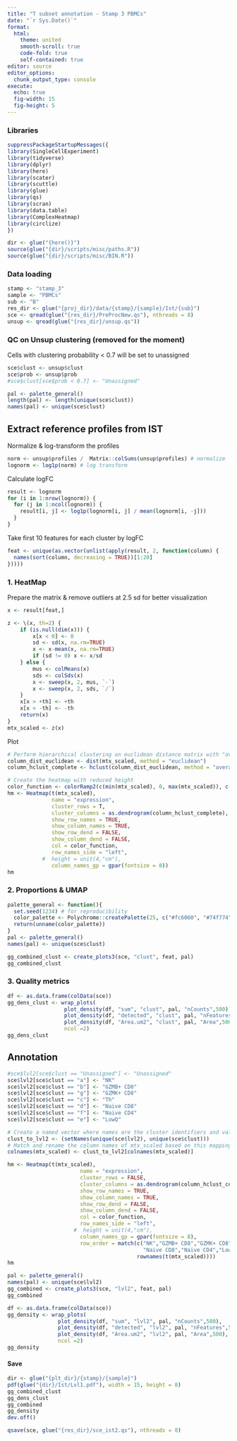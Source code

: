 ```yaml
---
title: "T subset annotation - Stamp 3 PBMCs"
date: "`r Sys.Date()`"
format: 
  html:
    theme: united
    smooth-scroll: true
    code-fold: true
    self-contained: true
editor: source
editor_options: 
  chunk_output_type: console
execute:
  echo: true
  fig-width: 15     
  fig-height: 5 
---
```


### Libraries

```r
suppressPackageStartupMessages({
library(SingleCellExperiment)
library(tidyverse)
library(dplyr)
library(here)
library(scater)
library(scuttle)
library(glue)
library(qs)
library(scran)
library(data.table)
library(ComplexHeatmap)
library(circlize)
})
```

```r
dir <- glue("{here()}")
source(glue("{dir}/scripts/misc/paths.R"))
source(glue("{dir}/scripts/misc/BIN.R"))
```

### Data loading

```r
stamp <- "stamp_3"
sample <- "PBMCs"
sub <- "B"
res_dir <- glue("{proj_dir}/data/{stamp}/{sample}/Ist/{sub}")
sce <- qread(glue("{res_dir}/PreProcNew.qs"), nthreads = 8)
unsup <- qread(glue("{res_dir}/unsup.qs"))
```

### QC on Unsup clustering (removed for the moment)

Cells with clustering probability \< 0.7 will be set to unassigned

```r
sce$clust <- unsup$clust
sce$prob <- unsup$prob
#sce$clust[sce$prob < 0.7] <- "Unassigned"
```

```r
pal <- palette_general()
length(pal) <- length(unique(sce$clust))
names(pal) <- unique(sce$clust)
```

## Extract reference profiles from IST

Normalize & log-transform the profiles

```r
norm <- unsup$profiles /  Matrix::colSums(unsup$profiles) # normalize
lognorm <- log1p(norm) # log transform
```

Calculate logFC

```r
result <- lognorm 
for (i in 1:nrow(lognorm)) {
  for (j in 1:ncol(lognorm)) {
    result[i, j] <- log1p(lognorm[i, j] / mean(lognorm[i, -j]))
  }
}
```

Take first 10 features for each cluster by logFC

```r
feat <- unique(as.vector(unlist(apply(result, 2, function(column) {
  names(sort(column, decreasing = TRUE))[1:20]
}))))
```

### 1. HeatMap

Prepare the matrix & remove outliers at 2.5 sd for better visualization

```r
x <- result[feat,]

z <- \(x, th=2) {
    if (is.null(dim(x))) {
        x[x < 0] <- 0
        sd <- sd(x, na.rm=TRUE)
        x <- x-mean(x, na.rm=TRUE)
        if (sd != 0) x <- x/sd
    } else {
        mus <- colMeans(x)
        sds <- colSds(x)
        x <- sweep(x, 2, mus, `-`)
        x <- sweep(x, 2, sds, `/`)
    }
    x[x > +th] <- +th
    x[x < -th] <- -th
    return(x)
}
mtx_scaled <- z(x)
```

Plot

```r
# Perform hierarchical clustering on euclidean distance matrix with "average" method
column_dist_euclidean <- dist(mtx_scaled, method = "euclidean")
column_hclust_complete <- hclust(column_dist_euclidean, method = "average")

# Create the heatmap with reduced height
color_function <- colorRamp2(c(min(mtx_scaled), 0, max(mtx_scaled)), c("navy", "white", "red"))
hm <- Heatmap(t(mtx_scaled),
              name = "expression",
              cluster_rows = T,
              cluster_columns = as.dendrogram(column_hclust_complete),
              show_row_names = TRUE,
              show_column_names = TRUE,
              show_row_dend = FALSE,
              show_column_dend = FALSE,
              col = color_function,
              row_names_side = "left",
           #  height = unit(4,"cm"),
              column_names_gp = gpar(fontsize = 8))
hm
```

### 2. Proportions & UMAP

```r
palette_general <- function(){
  set.seed(1234) # for reproducibility
  color_palette <- Polychrome::createPalette(25, c("#fc6060", "#74f774", "#7c7cfc"))
  return(unname(color_palette))
}
pal <- palette_general()
names(pal) <- unique(sce$clust)
```

```r
gg_combined_clust <- create_plots3(sce, "clust", feat, pal)
gg_combined_clust
```

### 3. Quality metrics

```r
df <- as.data.frame(colData(sce))
gg_dens_clust <- wrap_plots(
                  plot_density(df, "sum", "clust", pal, "nCounts",500),
                  plot_density(df, "detected", "clust", pal, "nFeatures",300),
                  plot_density(df, "Area.um2", "clust", pal, "Area",500),
                  ncol =2)
gg_dens_clust
```

## Annotation

```r
#sce$lvl2[sce$clust == "Unassigned"] <- "Unassigned"
sce$lvl2[sce$clust == "a"] <- "NK"
sce$lvl2[sce$clust == "b"] <- "GZMB+ CD8"
sce$lvl2[sce$clust == "g"] <- "GZMK+ CD8"
sce$lvl2[sce$clust == "c"] <- "Th"
sce$lvl2[sce$clust == "d"] <- "Naive CD8"
sce$lvl2[sce$clust == "f"] <- "Naive CD4"
sce$lvl2[sce$clust == "e"] <- "LowQ"
```

```r
# Create a named vector where names are the cluster identifiers and values are the corresponding lvl2 labels
clust_to_lvl2 <- (setNames(unique(sce$lvl2), unique(sce$clust)))
# Match and rename the column names of mtx_scaled based on this mapping
colnames(mtx_scaled) <- clust_to_lvl2[colnames(mtx_scaled)]

hm <- Heatmap(t(mtx_scaled),
                       name = "expression",
                       cluster_rows = FALSE,
                       cluster_columns = as.dendrogram(column_hclust_complete),
                       show_row_names = TRUE,
                       show_column_names = TRUE,
                       show_row_dend = FALSE,
                       show_column_dend = FALSE,
                       col = color_function,
                       row_names_side = "left",
                     #  height = unit(4,"cm"),
                       column_names_gp = gpar(fontsize = 8),
                       row_order = match(c("NK","GZMB+ CD8","GZMK+ CD8","Th",
                                           "Naive CD8","Naive CD4","LowQ"), 
                                         rownames(t(mtx_scaled))))
hm
```

```r
pal <- palette_general()
names(pal) <- unique(sce$lvl2)
gg_combined <- create_plots3(sce, "lvl2", feat, pal)
gg_combined
```

```r
df <- as.data.frame(colData(sce))
gg_density <- wrap_plots(
                plot_density(df, "sum", "lvl2", pal, "nCounts",500),
                plot_density(df, "detected", "lvl2", pal, "nFeatures",500),
                plot_density(df, "Area.um2", "lvl2", pal, "Area",500),
                ncol =2)
gg_density
```

#### Save

```r
dir <- glue("{plt_dir}/{stamp}/{sample}")
pdf(glue("{dir}/Ist/Lvl1.pdf"), width = 15, height = 8)
gg_combined_clust
gg_dens_clust
gg_combined
gg_density
dev.off()
```

```r
qsave(sce, glue("{res_dir}/sce_ist2.qs"), nthreads = 8)
```
